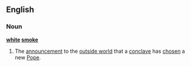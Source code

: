 ==English==
===Noun===
{{wikipediapar|Fumata nera and fumata bianca}}
'''[[white]] [[smoke]]'''
#The [[announcement]] to the [[outside world]] that a [[conclave]] has [[chosen]] a new [[Pope]].